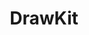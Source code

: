 ---
title: DrawKit 
slug: drawkit
site: DrawKit
show: ./images/show.png
siteUrl: https://www.drawkit.io/
description: Hand-drawn vector illustration resources for your next project.
tags: [free + paid]
rating: 11
---